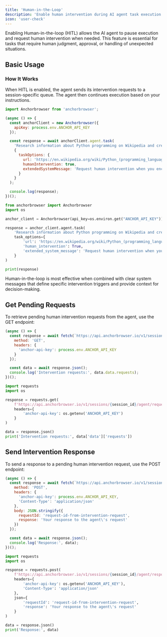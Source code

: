 ```yaml
---
title: 'Human-in-the-Loop'
description: 'Enable human intervention during AI agent task execution'
icon: 'user-check'
---
```


Enabling Human-in-the-loop (HITL) allows the AI agent to pause execution and request human intervention when needed. This feature is essential for tasks that require human judgment, approval, or handling of unexpected situations.

## Basic Usage
### How It Works

When HITL is enabled, the agent sends its intervention requests to a session-specific queue. The agent then continues execution based on your instructions.

<CodeGroup>

```javascript node.js
import Anchorbrowser from 'anchorbrowser';

(async () => {
  const anchorClient = new Anchorbrowser({
    apiKey: process.env.ANCHOR_API_KEY
  });

  const response = await anchorClient.agent.task(
    'Research information about Python programming on Wikipedia and create a summary. Ask for human verification if you find any controversial or disputed information.',
    {
      taskOptions: {
        url: 'https://en.wikipedia.org/wiki/Python_(programming_language)',
        humanIntervention: true,
        extendedSystemMessage: 'Request human intervention when you encounter disputed or controversial claims about Python'
      }
    }
  );

  console.log(response);
})();
```

```python python
from anchorbrowser import Anchorbrowser
import os

anchor_client = Anchorbrowser(api_key=os.environ.get("ANCHOR_API_KEY"))

response = anchor_client.agent.task(
    'Research information about Python programming on Wikipedia and create a summary. Ask for human verification if you find any controversial or disputed information.',
    task_options={
        'url': 'https://en.wikipedia.org/wiki/Python_(programming_language)',
        'human_intervention': True,
        'extended_system_message': 'Request human intervention when you encounter disputed or controversial claims about Python'
    }
)

print(response)
```

</CodeGroup>
<Tip>
Human-in-the-loop is most effective when combined with clear system messages that define specific intervention triggers and provide context for decision-making.
</Tip>

## Get Pending Requests

To retrieve pending human intervention requests from the agent, use the GET endpoint:

<CodeGroup>

```javascript node.js
(async () => {
  const response = await fetch(`https://api.anchorbrowser.io/v1/sessions/${sessionId}/agent/requested-human-intervention`, {
    method: 'GET',
    headers: {
      'anchor-api-key': process.env.ANCHOR_API_KEY
    }
  });

  const data = await response.json();
  console.log('Intervention requests:', data.data.requests);
})();
```

```python python
import requests
import os

response = requests.get(
    f'https://api.anchorbrowser.io/v1/sessions/{session_id}/agent/requested-human-intervention',
    headers={
        'anchor-api-key': os.getenv('ANCHOR_API_KEY')
    }
)

data = response.json()
print('Intervention requests:', data['data']['requests'])
```

</CodeGroup>

## Send Intervention Response

To send a response to a pending human intervention request, use the POST endpoint:

<CodeGroup>

```javascript node.js
(async () => {
  const response = await fetch(`https://api.anchorbrowser.io/v1/sessions/${sessionId}/agent/respond-to-human-intervention`, {
    method: 'POST',
    headers: {
      'anchor-api-key': process.env.ANCHOR_API_KEY,
      'Content-Type': 'application/json'
    },
    body: JSON.stringify({
      requestId: 'request-id-from-intervention-request',
      response: 'Your response to the agent\'s request'
    })
  });

  const data = await response.json();
  console.log('Response:', data);
})();
```

```python python
import requests
import os

response = requests.post(
    f'https://api.anchorbrowser.io/v1/sessions/{session_id}/agent/respond-to-human-intervention',
    headers={
        'anchor-api-key': os.getenv('ANCHOR_API_KEY'),
        'Content-Type': 'application/json'
    },
    json={
        'requestId': 'request-id-from-intervention-request',
        'response': 'Your response to the agent\'s request'
    }
)

data = response.json()
print('Response:', data)
```

</CodeGroup>


